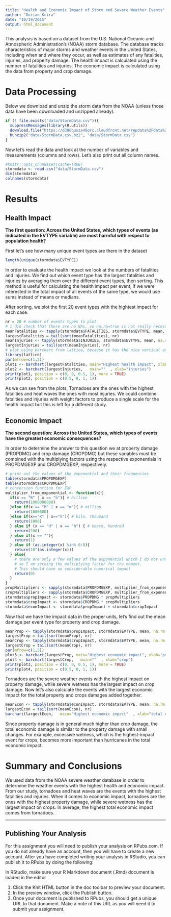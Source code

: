 ```yaml
---
title: "Health and Economic Impact of Storm and Severe Weather Events"
author: "Dorian Kcira"
date: "10/19/2015"
output: html_document
---
```



This analysis is based on a dataset from the U.S. National Oceanic and Atmospheric Administration's (NOAA) storm database. The database tracks characteristics of major storms and weather events in the United States, including when and where they occur, as well as estimates of any fatalities, injuries, and property damage. The health impact is calculated using the number of fatalities and injuries. The economic impact is calculated using the data from property and crop damage.

# Data Processing

Below we download and unzip the storm data from the NOAA (unless those data have been downloaded and unzipped already).

```r
if (! file.exists("data/StormData.csv")){
  suppressMessages(library(R.utils))
  download.file("https://d396qusza40orc.cloudfront.net/repdata%2Fdata%2FStormData.csv.bz2", "data/StormData.csv.bz2")
  bunzip2("data/StormData.csv.bz2", "data/StormData.csv")
}
```

Now let's read the data and look at the number of variables and measurements (columns and rows). Let's also print out all column names.

```R
#knitr::opts_chunk$set(cache=TRUE)
stormdata <- read.csv("data/StormData.csv")
dim(stormdata)
colnames(stormdata)
```


# Results

## Health Impact

**The first question: Across the United States, which types of events (as indicated in the EVTYPE variable) are most harmful with respect to population health?**


First let's see how many unique event types are there in the dataset
```r
length(unique(stormdata$EVTYPE))
```

In order to evaluate the health impact we look at the numbers of fatalities and injuries. We find out which event type has the largest fatalities and injuries by averaging them over the different event types, then sorting. This method is useful for calculating the health impact per event, if we were interested in the total impact of all events of the same type, we would use sums instead of means or medians.

After sorting, we plot the first 20 event types with the hightest impact for each case.


```r
nr = 20 # number of events types to plot
# I did check that there are no NAs, so na.rm=true is not really necessary
meanFatalities <- tapply(stormdata$FATALITIES, stormdata$EVTYPE, mean, na.rm = TRUE, simplify=TRUE)
largestFatalities = tail(sort(meanFatalities), nr)
meanInjuries <- tapply(stormdata$INJURIES, stormdata$EVTYPE, mean, na.rm = TRUE, simplify=TRUE)
largestInjuries = tail(sort(meanInjuries), nr)
# plot using barchart from lattice, because it has the nice vertical axis with the labels
library(lattice)
par(mfrow=c(1,2))
plot1 <- barchart(largestFatalities, main="Highest health impact", xlab="fatalities")
plot2 <- barchart(largestInjuries,   main=""  , xlab="injuries")
print(plot1, position = c(0, 0, 0.5, 1), more = TRUE)
print(plot2, position = c(0.5, 0, 1, 1))
```

As we can see from the plots, Tornadoes are the ones with the highest fatalities and heat waves the ones with most injuries. We could combine fatalities and injuries with weight factors to produce a single scale for the health impact but this is left for a different study.


## Economic Impact

**The second question: Across the United States, which types of events have the greatest economic consequences?**

In order to determine the answer to this question we at property damage (PROPDMG) and crop damage (CROPDMG) but these variables must be combined with the multiplying factors using the respective exponentials in PROPDMGEXP and CROPDMGEXP, respectively. 

```r
# print out the values of the exponential and their frequencies
table(stormdata$PROPDMGEXP)
table(stormdata$CROPDMGEXP)
# conversion function for EXP
multiplier_from_exponential <- function(x){
  if(x == "B" | x == "b"){ # billion
    return(1000000000)
  }else if(x == "M" | x == "m"){ # million
    return(1000000)
  }else if(x=="K" | x=="k"){ # kilo, thousand
    return(1000)
  } else if (x == "H" | x == "h") { # hecto, hundred
    return(100)
  } else if(x == ""){
    return(1)
  } else if (as.integer(x) %in% 0:8){
    return(10^(as.integer(x)))
  } else{
    # there are only a few values of the exponential which I do not understand,
    # so I am zeroing the multiplying factor for the moment.
    # This should have no considerable numerical impact
    return(0)
  }
}
propMultipliers <- sapply(stormdata$PROPDMGEXP, multiplier_from_exponential)
cropMultipliers <- sapply(stormdata$CROPDMGEXP, multiplier_from_exponential)
stormdata$propImpact <- stormdata$PROPDMG * propMultipliers
stormdata$cropImpact <- stormdata$CROPDMG * cropMultipliers
stormdata$econImpact <- stormdata$propImpact + stormdata$cropImpact
```

Now that we have the impact data in the proper units, let's find out the mean damage per event type for property and crop damage.

```r
meanProp <- tapply(stormdata$propImpact, stormdata$EVTYPE, mean, na.rm = TRUE, simplify=TRUE)
largestProp = tail(sort(meanProp), nr)
meanCrop <- tapply(stormdata$cropImpact, stormdata$EVTYPE, mean, na.rm = TRUE, simplify=TRUE)
largestCrop = tail(sort(meanCrop), nr)
par(mfrow=c(1,3))
plot3 <- barchart(largestProp, main="Highest economic impact", xlab="property")
plot4 <- barchart(largestCrop,   main=""  , xlab="crop")
print(plot3, position = c(0, 0, 0.5, 1), more = TRUE)
print(plot4, position = c(0.5, 0, 1, 1))
```

Tornadoes are the severe weather events with the highest impact on property damage, while severe wetness has the largest impact on crop damage. Now let's also calculate the events with the largest economic impact for the total property and crops damages added together.

```r
meanEcon <- tapply(stormdata$econImpact, stormdata$EVTYPE, mean, na.rm = TRUE, simplify=TRUE)
largestEcon = tail(sort(meanEcon), nr)
barchart(largestEcon,   main="Highest economic impact"  , xlab="total economic damage (property + crops)")
```

Since property damage is in general much higher than crop damage, the total economic damage is similar to the property damage with small changes. For example, excessive wetness, which is the highest-impact event for crops, becomes more important than hurricanes in the total economic impact.

# Summary and Conclusions

We used data from the NOAA severe weather database in order to determine the weather events with the highest health and economic impact. From our study, tornadoes and heat waves are the events with the highest fatalities and injuries. When it comes to economic impact, tornadoes are the ones with the highest property damage, while severe wetness has the largest impact on crops. In average, the highest total economic impact comes from tornadoes.


***********************************************


## Publishing Your Analysis

For this assignment you will need to publish your analysis on RPubs.com. If you do not already have an account, then you will have to create a new account. After you have completed writing your analysis in RStudio, you can publish it to RPubs by doing the following:

In RStudio, make sure your R Markdown document (.Rmd) document is loaded in the editor

   1. Click the Knit HTML button in the doc toolbar to preview your document.
   1. In the preview window, click the Publish button.
   1. Once your document is published to RPubs, you should get a unique URL to that document. Make a note of this URL as you will need it to submit your assignment.
